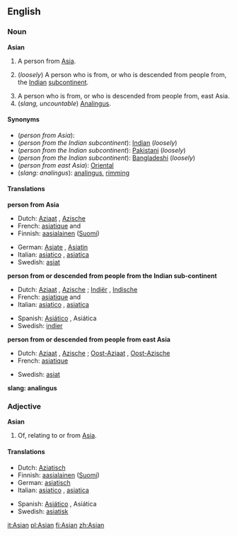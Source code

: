 ==English==
{{rfc}}
===Noun===
'''Asian'''
# A person from [[Asia]].
# {{UK}} (''loosely'') A person who is from, or who is descended from people from, the [[Indian]] [[subcontinent]].
# A person who is from, or who is descended from people from, east Asia.
# (''slang, uncountable'') [[Analingus]].

====Synonyms====
*(''person from Asia''):
*(''person from the Indian subcontinent''): [[Indian]] (''loosely'')
*(''person from the Indian subcontinent''): [[Pakistani]] (''loosely'')
*(''person from the Indian subcontinent''): [[Bangladeshi]] (''loosely'')
*(''person from east Asia''): [[Oriental]]
*(''slang: analingus''): [[analingus]], [[rimming]]

====Translations====
'''person from Asia'''
{{top}}
*Dutch: [[Aziaat]] {{m}}, [[Azische]] {{f}}
*French: [[asiatique]] {{m}} and {{f}}
*Finnish: [[aasialainen]] ([[:fi:aasialainen|Suomi]])
{{mid}}
*German: [[Asiate]] {{m}}, [[Asiatin]] {{f}}
*Italian: [[asiatico]] {{m}}, [[asiatica]] {{f}}
*Swedish: [[asiat]] {{c}}
{{bottom}}

'''person from or descended from people from the Indian sub-continent'''
{{top}}
*Dutch: [[Aziaat]] {{m}}, [[Azische]] {{f}}; [[Indiër]] {{m}}, [[Indische]] {{f}}
*French: [[asiatique]] {{m}} and {{f}}
*Italian: [[asiatico]] {{m}}, [[asiatica]] {{f}}
{{mid}}
*Spanish: [[Asiático]] {{m}}, Asiática {{f}}
*Swedish: [[indier]] {{c}}
{{bottom}}

'''person from or descended from people from east Asia'''
{{top}}
*Dutch: [[Aziaat]] {{m}}, [[Azische]] {{f}}; [[Oost-Aziaat]] {{m}}, [[Oost-Azische]] {{f}}
*French: [[asiatique]]
{{mid}}
*Swedish: [[asiat]] {{c}}
{{bottom}}

'''slang: analingus'''
{{top}}
{{mid}}
{{bottom}}

===Adjective===
'''Asian'''
# Of, relating to or from [[Asia]].

====Translations====
{{top}}
*Dutch: [[Aziatisch]]
*Finnish: [[aasialainen]] ([[:fi:aasialainen|Suomi]])
*German: [[asiatisch]]
*Italian: [[asiatico]] {{m}}, [[asiatica]] {{f}}
{{mid}}
*Spanish: [[Asiático]] {{m}}, Asiática {{f}}
*Swedish: [[asiatisk]]
{{bottom}}

[[it:Asian]]
[[pl:Asian]]
[[fi:Asian]]
[[zh:Asian]]